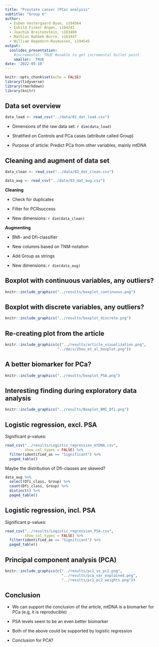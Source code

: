 ```yaml
---
title: "Prostate cancer (PCa) analysis"
subtitle: "Group 6"
author:
  - Esben Vestergaard Øyan, s194564
  - Eskild Fisker Angen, s184241
  - Joachim Breitenstein, s183460
  - Mathias Rahbek-Borre, s183447
  - William Hagedorn-Rasmussen, s194545
output:
  ioslides_presentation:
    #incremental: TRUE #enable to get incremental bullet point
    smaller:  TRUE
date: '2022-05-10'
---
```


```r
knitr::opts_chunk$set(echo = FALSE)
library(tidyverse)
library(rmarkdown)
library(knitr)
```

## Data set overview
```r
data_load <- read_csv("../data/01_dat_load.csv") 
```

- Dimensions of the raw data set: `r dim(data_load)` 


- Stratified on Controls and PCa cases (attribute called Group)  


- Purpose of article: Predict PCa from other variables, mainly mtDNA  

## Cleaning and augment of data set {.build}
```r
data_clean <- read_csv("../data/02_dat_clean.csv") 
```

```r
data_aug <- read_csv("../data/03_dat_aug.csv")
```
<div>
**Cleaning**  

- Check for duplicates  


- Filter for PCRsuccess  


- New dimensions: `r dim(data_clean)`  
</div>
<div>
**Augmenting**  

- BMI- and Dfi-classifier  


- New columns based on TNM-notation  


- Add Group as strings  


- New dimensions: `r dim(data_aug)`  
</div>

## Boxplot with continuous variables, any outliers?
```r
knitr::include_graphics("../results/boxplot_continuous.png")
```

## Boxplot with discrete variables, any outliers?
```r
knitr::include_graphics("../results/boxplot_discrete.png")
```

## Re-creating plot from the article
```r
knitr::include_graphics(c("../results/article_visualization.png",
                        "../docs/Zhou_et_al_boxplot.png"))
```

## A better biomarker for PCa?
```r
knitr::include_graphics("../results/boxplot_PSA.png")
```

## Interesting finding during exploratory data analysis
```r
knitr::include_graphics("../results/Boxplot_BMI_Dfi.png")
```

## Logistic regression, excl. PSA {.build}
Significant p-values:
```r
read_csv("../results/Logistic_regression_mtDNA.csv",
         show_col_types = FALSE) %>%
  filter(identified_as == "Significant") %>% 
  paged_table()
```

<div>
Maybe the distribution of Dfi-classes are skewed?
```r
data_aug %>% 
  select(Dfi_class, Group) %>% 
  count(Dfi_class, Group) %>% 
  distinct() %>% 
  paged_table()
```
</div>

## Logistic regression, incl. PSA
Significant p-values:
```r
read_csv("../results/Logistic_regression_PSA.csv",
         show_col_types = FALSE) %>%
  filter(identified_as == "Significant") %>% 
  paged_table()
```

## Principal component analysis (PCA)
```r
knitr::include_graphics(c("../results/pc1_vs_pc2.png",
                          "../results/pca_var_explained.png",
                          "../results/pc1_pc2_weights.png"))
```

## Conclusion {.build}
- We can support the conclusion of the article, mtDNA is a biomarker for PCa (e.g, it is reproducible)  

<div>
- PSA levels seem to be an even better biomarker
</div>

<div>
- Both of the above could be supported by logistic regression
</div>

<div>
- Conclusion for PCA?
</div>